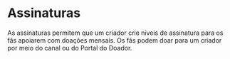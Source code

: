 # Assinaturas

As assinaturas permitem que um criador crie níveis de assinatura para os fãs apoiarem com doações mensais. Os fãs podem doar para um criador por meio do canal ou do Portal do Doador.